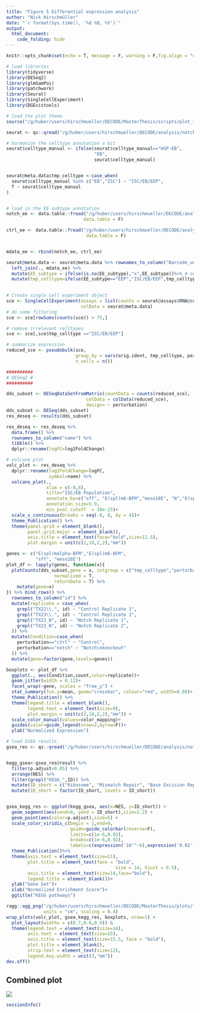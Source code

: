 ```yaml
---
title: "Figure 5 Differential expression analysis"
author: "Nick Hirschmüller"
date: "`r format(Sys.time(), '%d %B, %Y')`"
output:
  html_document:
    code_folding: hide
---
```



```r
knitr::opts_chunk$set(echo = T, message = F, warning = F,fig.align = "center")
```


```r
# load libraries
library(tidyverse)
library(DESeq2)
library(glmGamPoi)
library(patchwork)
library(Seurat)
library(SingleCellExperiment)
library(DGEvistools)

# load the plot theme
source("/g/huber/users/hirschmueller/DECODE/MasterThesis/scripts/plot_theme.R")
```

```r
seurat <- qs::qread("/g/huber/users/hirschmueller/DECODE/analysis/notch_3prime/results/integration_notch_ctrl/ctrl_notch_naive_integration.qs")

# harmonize the celltype annotation a bit
seurat$celltype_manual <- ifelse(seurat$celltype_manual=="HSP-EB",
                                 "EB",
                                 seurat$celltype_manual)


seurat@meta.data$tmp_celltype <-case_when(
  seurat$celltype_manual %in% c("EB","ISC") ~ "ISC/EB/EEP",
  T ~ seurat$celltype_manual
)


# load in the EE subtype annotation
notch_ee <- data.table::fread("/g/huber/users/hirschmueller/DECODE/analysis/notch_3prime/results/subclustering/EE/mdata_ee_classification.tsv",
                             data.table = F)

ctrl_ee <- data.table::fread("/g/huber/users/hirschmueller/DECODE/analysis/ctrl_3prime/results/subclustering/EE/mdata_ee_classification.tsv",
                              data.table = F)


mdata_ee <- rbind(notch_ee, ctrl_ee)

seurat@meta.data <- seurat@meta.data %>% rownames_to_column("Barcode_unique") %>% 
  left_join(., mdata_ee) %>% 
  mutate(EE_subtype = ifelse(is.na(EE_subtype),"x",EE_subtype))%>% # odd things happen with ifelse if there are NAs
  mutate(tmp_celltype=ifelse(EE_subtype=="EEP","ISC/EB/EEP",tmp_celltype))
  

# Create single cell experiment object
sce <- SingleCellExperiment(assays = list(counts = seurat@assays$RNA@counts), 
                            colData = seurat@meta.data)
# do some filtering
sce <- sce[rowSums(counts(sce)) > 75,]

# remove irrelevant celltypes 
sce <- sce[,sce$tmp_celltype =="ISC/EB/EEP"]

# summarize expression
reduced_sce <- pseudobulk(sce, 
                          group_by = vars(orig.ident, tmp_celltype, perturbation),  
                          n_cells = n())
```


```r
##########
# DESeq2 # 
##########

dds_subset <- DESeqDataSetFromMatrix(countData = counts(reduced_sce),
                              colData = colData(reduced_sce),
                              design= ~ perturbation)
dds_subset <- DESeq(dds_subset)
res_deseq <- results(dds_subset)

res_deseq <- res_deseq %>% 
  data.frame() %>%  
  rownames_to_column("name") %>% 
  tibble() %>% 
  dplyr::rename(logFC=log2FoldChange)
```

```r
# volcano plot
volc_plot <- res_deseq %>% 
  dplyr::rename(log2FoldChange=logFC,
                symbol=name) %>% 
  volcano_plot(.,
               xlim = c(-8,8),
               title="ISC/EB Population",
               annotate_by=c("sff", "E(spl)m6-BFM","meso18E", "N","E(spl)mgamma-HLH"),
               annotation_size=5.9,
               min_pval_cutoff  = 10e-15)+
  scale_x_continuous(breaks = seq(-8, 8, by = 4))+
  theme_Publication() %+%
  theme(panel.grid = element_blank(),
        panel.grid.major = element_blank(),
        axis.title = element_text(face="bold",size=11.5),
        plot.margin = unit(c(2,10,2,2),"mm"))
```


```r
genes <- c("E(spl)malpha-BFM","E(spl)m6-BFM", 
           "sff", "meso18E")
plot_df <- lapply(genes, function(x){
  plotCounts(dds_subset,gene = x, intgroup = c("tmp_celltype","perturbation"),
                  normalized = T,
                  returnData = T) %>% 
    mutate(gene=x)
}) %>% bind_rows() %>% 
  rownames_to_column("id") %>% 
  mutate(replicate = case_when(
    grepl("TX22\\.", id) ~ "Control Replicate 1",
    grepl("TX23\\.", id) ~ "Control Replicate 2",
    grepl("TX22_N", id) ~ "Notch Replicate 1",
    grepl("TX23_N", id) ~ "Notch Replicate 2",
  )) %>% 
  mutate(Condition=case_when(
    perturbation=="ctrl" ~ "Control",
    perturbation=="notch" ~ "Notch\nknockout"
  )) %>% 
  mutate(gene=factor(gene,levels=genes))

boxplots <- plot_df %>% 
  ggplot(., aes(Condition,count,color=replicate))+
  geom_jitter(width = 0.12)+
  facet_wrap(~gene, scales = "free_y") +
  stat_summary(fun.y=mean, geom="crossbar", colour="red", width=0.08)+
  theme_Publication() %+%
  theme(legend.title = element_blank(),
        legend.text = element_text(size=9),
        plot.margin = unit(c(2,10,2,2),"mm")) + 
  scale_color_manual(values=color_mapping)+
  guides(color=guide_legend(nrow=2,byrow=F))+
  ylab("Normalized Expression")
```

```r
# load GSEA results.
gsea_res <- qs::qread("/g/huber/users/hirschmueller/DECODE/analysis/notch_3prime/results/pseudobulk/isc_eb/gsea_result.qs")


kegg_gsea<-gsea_res@result %>% 
  filter(p.adjust<0.05) %>% 
  arrange(NES) %>% 
  filter(grepl("KEGG_",ID)) %>% 
  mutate(ID_short = c("Ribosome", "Mismatch Repair", "Base Excision Repair", "Homologous\nRecombination", "Nucleotide\nExcision Repair", "Cell Cycle", "Proteasome", "DNA Replication")) %>% 
  mutate(ID_short = factor(ID_short, levels = ID_short)) 


gsea_kegg_res <- ggplot(kegg_gsea, aes(x=NES, y=ID_short)) + 
  geom_segment(aes(xend=0, yend = ID_short),size=1.2) +
  geom_point(aes(color=p.adjust),size=5) +
  scale_color_viridis_c(begin = 1,end=0,
                        guide=guide_colorbar(reverse=F),
                        limits=c(1e-6,0.02),
                        breaks=c(1e-6,0.02),
                        labels=c(expression('10'^-6),expression('0.02')))+
  theme_Publication()%+%
  theme(axis.text = element_text(size=11),
        plot.title = element_text(face = "bold",
                                         size = 14, hjust = 0.5),
        axis.title = element_text(size=14,face="bold"),
        legend.title = element_blank())+
  ylab("Gene Set")+
  xlab("Normalized Enrichment Score")+
  ggtitle("KEGG pathways")
```

```r
ragg::agg_png("/g/huber/users/hirschmueller/DECODE/MasterThesis/plots/fig5_differential_expression_analysis.png", width = 16, height = 6, res=500, 
              units = "cm", scaling = 0.4)
wrap_plots(volc_plot, gsea_kegg_res, boxplots, nrow=1) + 
  plot_layout(widths = c(0.7,0.6,0.9)) &
  theme(legend.text = element_text(size=14),
        axis.text = element_text(size=15),
        axis.title = element_text(size=15.5, face = "bold"),
        plot.title = element_blank(),
        strip.text = element_text(size=12),
        legend.key.width = unit(3,"mm"))
dev.off()

```


## Combined plot

![](/g/huber/users/hirschmueller/DECODE/MasterThesis/plots/fig5_differential_expression_analysis.png)


```r
sessionInfo()
```


